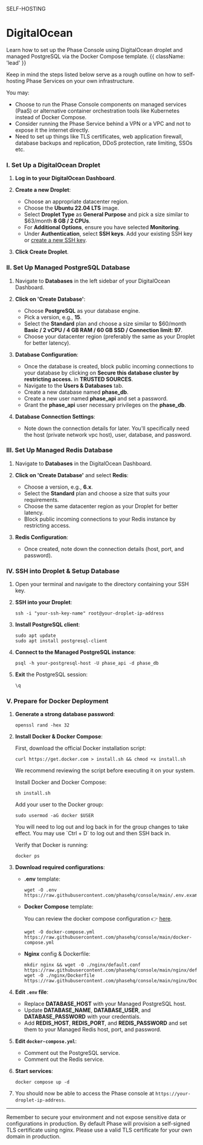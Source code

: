 

<Tag variant="small">SELF-HOSTING</Tag>

# DigitalOcean

Learn how to set up the Phase Console using DigitalOcean droplet and managed PostgreSQL via the Docker Compose template. {{ className: 'lead' }}

Keep in mind the steps listed below serve as a rough outline on how to self-hosting Phase Services on your own infrastructure.

You may:

- Choose to run the Phase Console components on managed services (PaaS) or alternative container orchestration tools like Kubernetes instead of Docker Compose.
- Consider running the Phase Service behind a VPN or a VPC and not to expose it the internet directly.
- Need to set up things like TLS certificates, web application firewall, database backups and replication, DDoS protection, rate limiting, SSOs etc.

### I. Set Up a DigitalOcean Droplet

1. **Log in to your DigitalOcean Dashboard**.

2. **Create a new Droplet**:

   - Choose an appropriate datacenter region.
   - Choose the **Ubuntu 22.04 LTS** image.
   - Select **Droplet Type** as **General Purpose** and pick a size similar to $63/month **8 GB / 2 CPUs**.
   - For **Additional Options**, ensure you have selected **Monitoring**.
   - Under **Authentication**, select **SSH keys**. Add your existing SSH key or [create a new SSH key](https://www.digitalocean.com/docs/ssh/create-ssh-keys/).

3. **Click Create Droplet**.

### II. Set Up Managed PostgreSQL Database

1. Navigate to **Databases** in the left sidebar of your DigitalOcean Dashboard.

2. **Click on 'Create Database'**:

   - Choose **PostgreSQL** as your database engine.
   - Pick a version, e.g., **15**.
   - Select the **Standard** plan and choose a size similar to $60/month **Basic / 2 vCPU / 4 GB RAM / 60 GB SSD / Connection limit: 97**.
   - Choose your datacenter region (preferably the same as your Droplet for better latency).

3. **Database Configuration**:

   - Once the database is created, block public incoming connections to your database by clicking on **Secure this database cluster by restricting access.** in **TRUSTED SOURCES**.
   - Navigate to the **Users & Databases** tab.
   - Create a new database named **phase_db**.
   - Create a new user named **phase_api** and set a password.
   - Grant the **phase_api** user necessary privileges on the **phase_db**.

4. **Database Connection Settings**:
   - Note down the connection details for later. You'll specifically need the host (private network vpc host), user, database, and password.

### III. Set Up Managed Redis Database

1. Navigate to **Databases** in the DigitalOcean Dashboard.

2. **Click on 'Create Database'** and select **Redis**:

   - Choose a version, e.g., **6.x**.
   - Select the **Standard** plan and choose a size that suits your requirements.
   - Choose the same datacenter region as your Droplet for better latency.
   - Block public incoming connections to your Redis instance by restricting access.

3. **Redis Configuration**:
   - Once created, note down the connection details (host, port, and password).

### IV. SSH into Droplet & Setup Database

1. Open your terminal and navigate to the directory containing your SSH key.

2. **SSH into your Droplet**:

   ```fish
   ssh -i "your-ssh-key-name" root@your-droplet-ip-address
   ```

3. **Install PostgreSQL client**:

   ```fish
   sudo apt update
   sudo apt install postgresql-client
   ```

4. **Connect to the Managed PostgreSQL instance**:

   ```fish
   psql -h your-postgresql-host -U phase_api -d phase_db
   ```

5. **Exit** the PostgreSQL session:
   ```sql
   \q
   ```

### V. Prepare for Docker Deployment

1. **Generate a strong database password**:

   ```fish
   openssl rand -hex 32
   ```

2. **Install Docker & Docker Compose**:

   First, download the official Docker installation script:

   ```fish
   curl https://get.docker.com > install.sh && chmod +x install.sh
   ```

   We recommend reviewing the script before executing it on your system.

   Install Docker and Docker Compose:

   ```fish
   sh install.sh
   ```

   Add your user to the Docker group:

   ```fish
   sudo usermod -aG docker $USER
   ```

   <Note>
   You will need to log out and log back in for the group changes to take effect. You may use `Ctrl + D` to log out and then SSH back in.
   </Note>

   Verify that Docker is running:

   ```fish
   docker ps
   ```

3. **Download required configurations**:

   - **.env** template:

     ```fish
     wget -O .env https://raw.githubusercontent.com/phasehq/console/main/.env.example
     ```

   - **Docker Compose** template:

     You can review the docker compose configuration 👉 [here](https://github.com/phasehq/console/blob/main/docker-compose.yml).

     ```fish
     wget -O docker-compose.yml https://raw.githubusercontent.com/phasehq/console/main/docker-compose.yml
     ```

   - **Nginx** config & Dockerfile:
     ```fish
     mkdir nginx && wget -O ./nginx/default.conf https://raw.githubusercontent.com/phasehq/console/main/nginx/default.conf
     wget -O ./nginx/Dockerfile  https://raw.githubusercontent.com/phasehq/console/main/nginx/Dockerfile
     ```

4. **Edit `.env` file**:
   - Replace **DATABASE_HOST** with your Managed PostgreSQL host.
   - Update **DATABASE_NAME**, **DATABASE_USER**, and **DATABASE_PASSWORD** with your credentials.
   - Add **REDIS_HOST**, **REDIS_PORT**, and **REDIS_PASSWORD** and set them to your Managed Redis host, port, and password.
5. **Edit `docker-compose.yml`**:

   - Comment out the PostgreSQL service.
   - Comment out the Redis service.

6. **Start services**:

   ```fish
   docker compose up -d
   ```

7. You should now be able to access the Phase console at `https://your-droplet-ip-address`.

---

Remember to secure your environment and not expose sensitive data or configurations in production. By default Phase will provision a self-signed TLS certificate using nginx. Please use a valid TLS certificate for your own domain in production.
